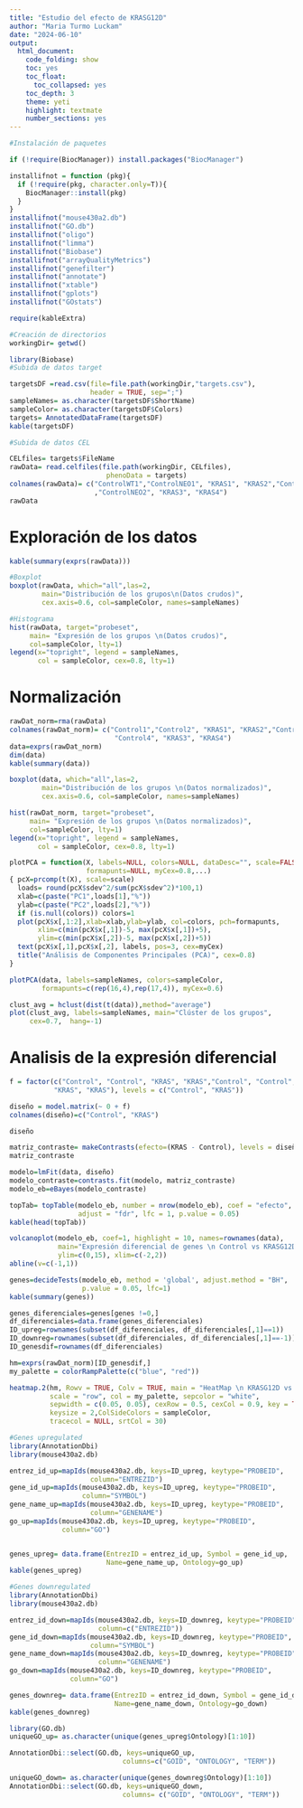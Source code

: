 ```yaml
---
title: "Estudio del efecto de KRASG12D"
author: "Maria Turmo Luckam"
date: "2024-06-10"
output: 
  html_document:
    code_folding: show
    toc: yes
    toc_float: 
      toc_collapsed: yes
    toc_depth: 3
    theme: yeti
    highlight: textmate
    number_sections: yes
---
```

```r
#Instalación de paquetes

if (!require(BiocManager)) install.packages("BiocManager")

installifnot = function (pkg){
  if (!require(pkg, character.only=T)){
    BiocManager::install(pkg)
  }
}
installifnot("mouse430a2.db")
installifnot("GO.db")
installifnot("oligo")
installifnot("limma")
installifnot("Biobase")
installifnot("arrayQualityMetrics")
installifnot("genefilter")
installifnot("annotate")
installifnot("xtable")
installifnot("gplots")
installifnot("GOstats")

require(kableExtra)
```

```r
#Creación de directorios
workingDir= getwd()
```

```r
library(Biobase)
#Subida de datos target

targetsDF =read.csv(file=file.path(workingDir,"targets.csv"), 
                    header = TRUE, sep=";") 
sampleNames= as.character(targetsDF$ShortName)
sampleColor= as.character(targetsDF$Colors)
targets= AnnotatedDataFrame(targetsDF)
kable(targetsDF)
```

```r
#Subida de datos CEL 

CELfiles= targets$FileName
rawData= read.celfiles(file.path(workingDir, CELfiles), 
                        phenoData = targets)
colnames(rawData)= c("ControlWT1","ControlNEO1", "KRAS1", "KRAS2","ControlWT2"
                     ,"ControlNEO2", "KRAS3", "KRAS4")
rawData
```

# Exploración de los datos

```r
kable(summary(exprs(rawData)))
```

```r
#Boxplot
boxplot(rawData, which="all",las=2, 
        main="Distribución de los grupos\n(Datos crudos)", 
        cex.axis=0.6, col=sampleColor, names=sampleNames)
```

```r
#Histograma
hist(rawData, target="probeset", 
     main= "Expresión de los grupos \n(Datos crudos)", 
     col=sampleColor, lty=1)
legend(x="topright", legend = sampleNames, 
       col = sampleColor, cex=0.8, lty=1)
```

# Normalización

```r
rawDat_norm=rma(rawData)
colnames(rawDat_norm)= c("Control1","Control2", "KRAS1", "KRAS2","Control3",
                          "Control4", "KRAS3", "KRAS4")
data=exprs(rawDat_norm)
dim(data)
kable(summary(data))
```

```r
boxplot(data, which="all",las=2, 
        main="Distribución de los grupos \n(Datos normalizados)",
        cex.axis=0.6, col=sampleColor, names=sampleNames)
```

```r
hist(rawDat_norm, target="probeset", 
     main= "Expresión de los grupos \n(Datos normalizados)", 
     col=sampleColor, lty=1)
legend(x="topright", legend = sampleNames, 
       col = sampleColor, cex=0.8, lty=1)
```

```r
plotPCA = function(X, labels=NULL, colors=NULL, dataDesc="", scale=FALSE, 
                   formapunts=NULL, myCex=0.8,...)
{ pcX=prcomp(t(X), scale=scale) 
  loads= round(pcX$sdev^2/sum(pcX$sdev^2)*100,1)
  xlab=c(paste("PC1",loads[1],"%"))
  ylab=c(paste("PC2",loads[2],"%"))
  if (is.null(colors)) colors=1
  plot(pcX$x[,1:2],xlab=xlab,ylab=ylab, col=colors, pch=formapunts, 
       xlim=c(min(pcX$x[,1])-5, max(pcX$x[,1])+5),
       ylim=c(min(pcX$x[,2])-5, max(pcX$x[,2])+5))
  text(pcX$x[,1],pcX$x[,2], labels, pos=3, cex=myCex)
  title("Análisis de Componentes Principales (PCA)", cex=0.8)
}

plotPCA(data, labels=sampleNames, colors=sampleColor,
        formapunts=c(rep(16,4),rep(17,4)), myCex=0.6)
```

```r
clust_avg = hclust(dist(t(data)),method="average")
plot(clust_avg, labels=sampleNames, main="Clúster de los grupos", 
     cex=0.7,  hang=-1)
```

# Analisis de la expresión diferencial

```r
f = factor(c("Control", "Control", "KRAS", "KRAS","Control", "Control", 
           "KRAS", "KRAS"), levels = c("Control", "KRAS"))

diseño = model.matrix(~ 0 + f)
colnames(diseño)=c("Control", "KRAS")

diseño
```

```r
matriz_contraste= makeContrasts(efecto=(KRAS - Control), levels = diseño)
matriz_contraste
```

```r
modelo=lmFit(data, diseño)
modelo_contraste=contrasts.fit(modelo, matriz_contraste)
modelo_eb=eBayes(modelo_contraste)
```

```r
topTab= topTable(modelo_eb, number = nrow(modelo_eb), coef = "efecto", 
                 adjust = "fdr", lfc = 1, p.value = 0.05)
kable(head(topTab))
```

```r
volcanoplot(modelo_eb, coef=1, highlight = 10, names=rownames(data), 
            main="Expresión diferencial de genes \n Control vs KRASG12D", 
            ylim=c(0,15), xlim=c(-2,2))
abline(v=c(-1,1))
```

```r
genes=decideTests(modelo_eb, method = 'global', adjust.method = "BH", 
                  p.value = 0.05, lfc=1)
kable(summary(genes))
```

```r
genes_diferenciales=genes[genes !=0,]
df_diferenciales=data.frame(genes_diferenciales)
ID_upreg=rownames(subset(df_diferenciales, df_diferenciales[,1]==1))
ID_downreg=rownames(subset(df_diferenciales, df_diferenciales[,1]==-1))
ID_genesdif=rownames(df_diferenciales)
```

```r
hm=exprs(rawDat_norm)[ID_genesdif,]
my_palette = colorRampPalette(c("blue", "red"))

heatmap.2(hm, Rowv = TRUE, Colv = TRUE, main = "HeatMap \n KRASG12D vs Control",
          scale = "row", col = my_palette, sepcolor = "white", 
          sepwidth = c(0.05, 0.05), cexRow = 0.5, cexCol = 0.9, key = TRUE, 
          keysize = 2,ColSideColors = sampleColor, 
          tracecol = NULL, srtCol = 30)
```

```r
#Genes upregulated
library(AnnotationDbi)
library(mouse430a2.db)

entrez_id_up=mapIds(mouse430a2.db, keys=ID_upreg, keytype="PROBEID", 
                    column="ENTREZID")
gene_id_up=mapIds(mouse430a2.db, keys=ID_upreg, keytype="PROBEID", 
                  column="SYMBOL")
gene_name_up=mapIds(mouse430a2.db, keys=ID_upreg, keytype="PROBEID", 
                    column="GENENAME")
go_up=mapIds(mouse430a2.db, keys=ID_upreg, keytype="PROBEID", 
             column="GO")


genes_upreg= data.frame(EntrezID = entrez_id_up, Symbol = gene_id_up, 
                        Name=gene_name_up, Ontology=go_up)
kable(genes_upreg)
```

```r
#Genes downregulated
library(AnnotationDbi)
library(mouse430a2.db)

entrez_id_down=mapIds(mouse430a2.db, keys=ID_downreg, keytype="PROBEID", 
                      column=c("ENTREZID"))
gene_id_down=mapIds(mouse430a2.db, keys=ID_downreg, keytype="PROBEID", 
                    column="SYMBOL")
gene_name_down=mapIds(mouse430a2.db, keys=ID_downreg, keytype="PROBEID", 
                      column="GENENAME")
go_down=mapIds(mouse430a2.db, keys=ID_downreg, keytype="PROBEID", 
               column="GO")

genes_downreg= data.frame(EntrezID = entrez_id_down, Symbol = gene_id_down, 
                          Name=gene_name_down, Ontology=go_down)
kable(genes_downreg)
```

```r
library(GO.db)
uniqueGO_up= as.character(unique(genes_upreg$Ontology)[1:10])

AnnotationDbi::select(GO.db, keys=uniqueGO_up, 
                            columns=c("GOID", "ONTOLOGY", "TERM"))

uniqueGO_down= as.character(unique(genes_downreg$Ontology)[1:10])
AnnotationDbi::select(GO.db, keys=uniqueGO_down, 
                            columns= c("GOID", "ONTOLOGY", "TERM"))
```
